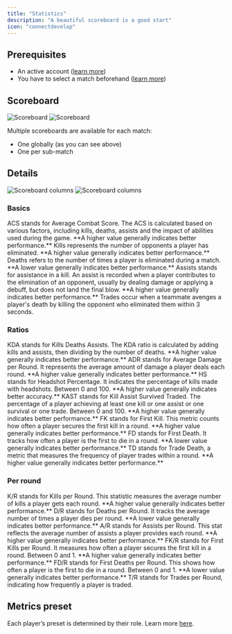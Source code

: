 ```yaml
---
title: "Statistics"
description: "A beautiful scoreboard is a good start"
icon: "connectdevelop"
---
```


## Prerequisites

- An active account ([learn more](/get-started/setup))
- You have to select a match beforehand ([learn more](/core/matches))

## Scoreboard

<Frame>
    <img
        className="block dark:hidden"
        src="./images/statistics/scoreboard.png"
        alt="Scoreboard"
    />
    <img
        className="hidden dark:block"
        src="./images/statistics/scoreboard.png"
        alt="Scoreboard"
    />
</Frame>

Multiple scoreboards are available for each match:
- One globally (as you can see above)
- One per sub-match

## Details

<Frame>
    <img
        className="block dark:hidden"
        src="./images/statistics/scoreboard-columns.png"
        alt="Scoreboard columns"
    />
    <img
        className="hidden dark:block"
        src="./images/statistics/scoreboard-columns.png"
        alt="Scoreboard columns"
    />
</Frame>

### Basics

<Tabs>
    <Tab title="ACS">
        ACS stands for Average Combat Score. The ACS is calculated based on various factors, including kills, deaths,
        assists and the impact of abilities used during the game.
        **A higher value generally indicates better performance.**
    </Tab>
    <Tab title="Kills">
        Kills represents the number of opponents a player has eliminated.
        **A higher value generally indicates better performance.**
    </Tab>
    <Tab title="Deaths">
        Deaths refers to the number of times a player is eliminated during a match.
        **A lower value generally indicates better performance.**
    </Tab>
    <Tab title="Assists">
        Assists stands for assistance in a kill. An assist is recorded when a player contributes to the elimination of
        an opponent, usually by dealing damage or applying a debuff, but does not land the final blow.
        **A higher value generally indicates better performance.**
    </Tab>
    <Tab title="Trades">
        Trades occur when a teammate avenges a player's death by killing the opponent who eliminated them within 3
        seconds.
    </Tab>
</Tabs>

### Ratios

<Tabs>
    <Tab title="KDA">
        KDA stands for Kills Deaths Assists. The KDA ratio is calculated by adding kills and assists, then dividing by
        the number of deaths.
        **A higher value generally indicates better performance.**
    </Tab>
    <Tab title="ADR">
        ADR stands for Average Damage per Round. It represents the average amount of damage a player deals each round.
        **A higher value generally indicates better performance.**
    </Tab>
    <Tab title="HS">
        HS stands for Headshot Percentage. It indicates the percentage of kills made with headshots.
        Between 0 and 100. **A higher value generally indicates better accuracy.**
    </Tab>
    <Tab title="KAST">
        KAST stands for Kill Assist Survived Traded.
        The percentage of a player achieving at least one kill or one assist or one survival or one trade.
        Between 0 and 100. **A higher value generally indicates better performance.**
    </Tab>
    <Tab title="FK">
        FK stands for First Kill. This metric counts how often a player secures the first kill in a round.
        **A higher value generally indicates better performance.**
    </Tab>
    <Tab title="FD">
        FD stands for First Death. It tracks how often a player is the first to die in a round.
        **A lower value generally indicates better performance.**
    </Tab>
    <Tab title="TD">
        TD stands for Trade Death, a metric that measures the frequency of player trades within a round.
        **A higher value generally indicates better performance.**
    </Tab>
</Tabs>

### Per round

<Tabs>
    <Tab title="K/R">
        K/R stands for Kills per Round. This statistic measures the average number of kills a player gets each round.
        **A higher value generally indicates better performance.**
    </Tab>
    <Tab title="D/R">
        D/R stands for Deaths per Round. It tracks the average number of times a player dies per round.
        **A lower value generally indicates better performance.**
    </Tab>
    <Tab title="A/R">
        A/R stands for Assists per Round. This stat reflects the average number of assists a player provides each round.
        **A higher value generally indicates better performance.**
    </Tab>
    <Tab title="FK/R">
        FK/R stands for First Kills per Round. It measures how often a player secures the first kill in a round.
        Between 0 and 1. **A higher value generally indicates better performance.**
    </Tab>
    <Tab title="FD/R">
        FD/R stands for First Deaths per Round. This shows how often a player is the first to die in a round.
        Between 0 and 1. **A lower value generally indicates better performance.**
    </Tab>
    <Tab title="T/R">
        T/R stands for Trades per Round, indicating how frequently a player is traded.
    </Tab>
</Tabs>

## Metrics preset

Each player’s preset is determined by their role.
Learn more [here](/core/metrics).
